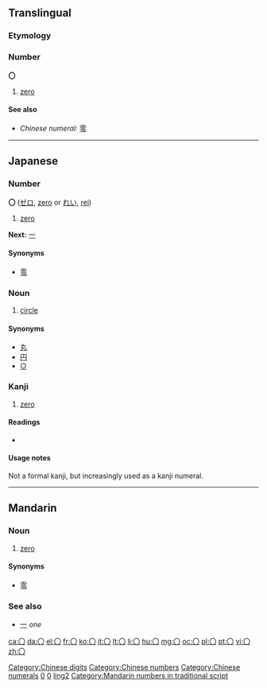 {{CJK Symbols and Punctuation character info|hex=3007|name=IDEOGRAPHIC NUMBER ZERO}}
{{also|Appendix:Variations of "o"}}
==Translingual==

===Etymology===
{{rfe}}

===Number===
'''〇'''

# [[zero]]

====See also====
{{Chinese-numbers}}
* ''Chinese numeral'': [[零]]

[[Category:Chinese digits]]
[[Category:Chinese numbers]]
[[Category:Chinese numerals]]

----

==Japanese==

===Number===
'''〇''' ([[ゼロ]], [[zero]] or [[れい]], [[rei]])

# [[zero]]

'''Next:''' [[一]]

====Synonyms====
* [[零]]

===Noun===
{{ja-noun|k|hira=まる|rom=maru}}

# [[circle]]

====Synonyms====
* [[丸]]
* [[円]]
* [[○]]

===Kanji===
{{ja-kanji|grade=uc|rs=〇00}}

# [[zero]]

====Readings====
* {{ja-readings|on=|kun=[[まる]] ([[maru]]), [[かんじすうじゼロ]] ([[kanjisūjizero]])}}

====Usage notes====
Not a formal kanji, but increasingly used as a kanji numeral.

[[Category:Japanese numbers|0]]
[[Category:Japanese numerals|0]]

----

==Mandarin==

===Noun===
{{cmn-noun|ts|pin=líng|pint=ling2|rs=〇00}}

# [[zero]]

====Synonyms====
* [[零]]

===See also===
* [[一]] ''one''

[[Category:Mandarin numbers in simplified script|ling2]]
[[Category:Mandarin numbers in traditional script]]

[[ca:〇]]
[[da:〇]]
[[el:〇]]
[[fr:〇]]
[[ko:〇]]
[[it:〇]]
[[lt:〇]]
[[li:〇]]
[[hu:〇]]
[[mg:〇]]
[[oc:〇]]
[[pl:〇]]
[[pt:〇]]
[[vi:〇]]
[[zh:〇]]